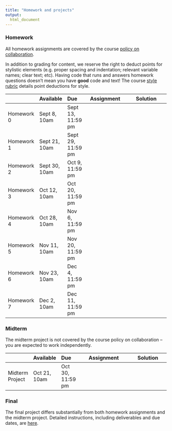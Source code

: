 ```yaml
---
title: "Homework and projects"
output:
  html_document
---
```



### Homework

All homework assignments are covered by the course [policy on collaboration](policy_on_collaboration.html). 

In addition to grading for content, we reserve the right to deduct points for stylistic elements (e.g. proper spacing and indentation; relevant variable names; clear text; etc). Having code that runs and answers homework questions doesn't mean you have **good** code and text! The course [style rubric](homework_style_rubric.html) details point deductions for style.

|               | Available      | Due               | Assignment                                                | Solution                                                                   |
|:------------- |:-------------- |:------------------| :--------------------------------------------------------:| :-------------------------------------------------------------------------:|
| Homework 0    | Sept 8, 10am   | Sept 13, 11:59 pm | [<i class="far fa-file-code fa-lg"></i>](homework_0.html) | [<i class="fas fa-check fa-lg"></i>]()                                     |
| Homework 1    | Sept 21, 10am  | Sept 29, 11:59 pm | [<i class="far fa-file-code fa-lg"></i>](homework_1.html) | [<i class="fas fa-check fa-lg"></i>](./resources/p8105_hw1_ajg2202.zip)    |
| Homework 2    | Sept 30, 10am  | Oct 9, 11:59 pm   | [<i class="far fa-file-code fa-lg"></i>](homework_2.html) | [<i class="fas fa-check fa-lg"></i>](./resources/p8105_hw2_ajg2202.zip)    |
| Homework 3    | Oct 12, 10am   | Oct 20, 11:59 pm  | [<i class="far fa-file-code fa-lg"></i>](homework_3.html) | [<i class="fas fa-check fa-lg"></i>](./resources/p8105_hw3_ajg2202.zip)    |
| Homework 4    | Oct 28, 10am   | Nov 6, 11:59 pm   | [<i class="far fa-file-code fa-lg"></i>](homework_4.html) | [<i class="fas fa-check fa-lg"></i>]()                                     |
| Homework 5    | Nov 11, 10am   | Nov 20, 11:59 pm  | [<i class="far fa-file-code fa-lg"></i>](homework_5.html) | [<i class="fas fa-check fa-lg"></i>](./resources/p8105_hw5_ajg2202.zip)    |
| Homework 6    | Nov 23, 10am   | Dec 4, 11:59 pm   | [<i class="far fa-file-code fa-lg"></i>](homework_6.html) | [<i class="fas fa-check fa-lg"></i>](./resources/p8105_hw6_ajg2202.zip)    |
| Homework 7    | Dec 2, 10am    | Dec 11, 11:59 pm  | [<i class="far fa-file-code fa-lg"></i>](homework_7.html) | [<i class="fas fa-check fa-lg"></i>](./resources/p8105_hw6_ajg2202.zip)    |

### Midterm

The midterm project is not covered by the course policy on collaboration -- you are expected to work independently. 

|                 | Available    | Due              | Assignment                                                     | Solution |
|:--------------- |:------------ |:---------------- | :-------------------------------------------------------------:| :----------------------------------------------:|
| Midterm Project | Oct 21, 10am | Oct 30, 11:59 pm | [<i class="far fa-file-code fa-lg"></i>](midterm_project.html) | [<i class="fas fa-check fa-lg"></i>](link)      |

### Final
    
The final project differs substantially from both homework assignments and the midterm project. Detailed instructions, including deliverables and due dates, are [here](final_project.html).